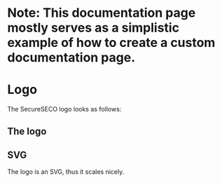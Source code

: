 

# Note: This documentation page mostly serves as a simplistic example of how to create a custom documentation page.

# Logo
The SecureSECO logo looks as follows:

## The logo
<Logo/>

## SVG
The logo is an SVG, thus it scales nicely.
